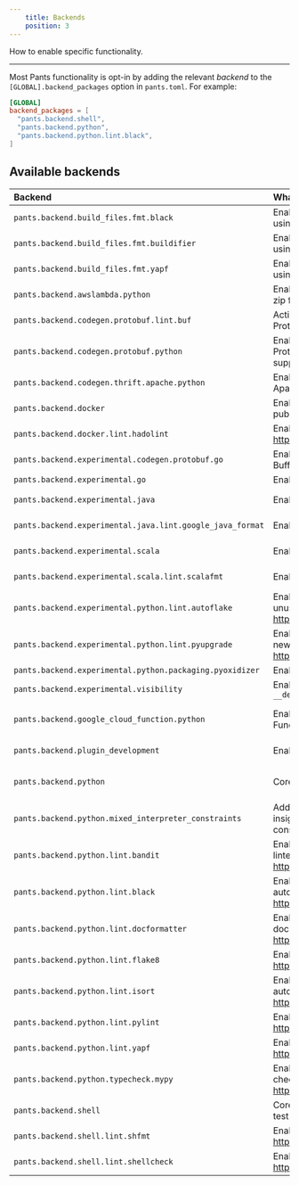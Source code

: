 ```yaml
---
    title: Backends
    position: 3
---
```


How to enable specific functionality.

---

Most Pants functionality is opt-in by adding the relevant _backend_ to the `[GLOBAL].backend_packages` option in `pants.toml`. For example:

```toml pants.toml
[GLOBAL]
backend_packages = [
  "pants.backend.shell",
  "pants.backend.python",
  "pants.backend.python.lint.black",
]
```

Available backends
------------------

| Backend                                                   | What it does                                                                                       | Docs                                                              |
|:----------------------------------------------------------|:---------------------------------------------------------------------------------------------------|:------------------------------------------------------------------|
| `pants.backend.build_files.fmt.black`                     | Enables autoformatting `BUILD` files using `black`.                                                |                                                                   |
| `pants.backend.build_files.fmt.buildifier`                | Enables autoformatting `BUILD` files using `buildifier`.                                           |                                                                   |
| `pants.backend.build_files.fmt.yapf`                      | Enables autoformatting `BUILD` files using `yapf`.                                                 |                                                                   |
| `pants.backend.awslambda.python`                          | Enables generating an AWS Lambda zip file from Python code.                                        | [AWS Lambda](doc:awslambda-python)                                |
| `pants.backend.codegen.protobuf.lint.buf`                 | Activate the Buf formatter and linter for Protocol Buffers.                                        | [Protobuf](doc:protobuf-python)                                   |
| `pants.backend.codegen.protobuf.python`                   | Enables generating Python from Protocol Buffers. Includes gRPC support.                            | [Protobuf and gRPC](doc:protobuf-python)                          |
| `pants.backend.codegen.thrift.apache.python`              | Enables generating Python from Apache Thrift.                                                      | [Thrift](doc:thrift-python)                                       |
| `pants.backend.docker`                                    | Enables building, running, and publishing Docker images.                                           | [Docker overview](doc:docker)                                     |
| `pants.backend.docker.lint.hadolint`                      | Enables Hadolint, a Docker linter: <https://github.com/hadolint/hadolint>                          | [Docker overview](doc:docker)                                     |
| `pants.backend.experimental.codegen.protobuf.go`          | Enables generating Go from Protocol Buffers.                                                       |                                                                   |
| `pants.backend.experimental.go`                           | Enables Go support.                                                                                | [Go overview](doc:go)                                             |
| `pants.backend.experimental.java`                         | Enables core Java support.                                                                         | [Java & Scala overview](doc:jvm-overview)                         |
| `pants.backend.experimental.java.lint.google_java_format` | Enables Google Java Format.                                                                        | [Java & Scala overview](doc:jvm-overview)                         |
| `pants.backend.experimental.scala`                        | Enables core Scala support.                                                                        | [Java & Scala overview](doc:jvm-overview)                         |
| `pants.backend.experimental.scala.lint.scalafmt`          | Enables the Scalafmt formatter.                                                                    | [Java & Scala overview](doc:jvm-overview)                         |
| `pants.backend.experimental.python.lint.autoflake`        | Enables Autoflake, which removes unused Python imports: <https://pypi.org/project/autoflake/>      | [Linters and formatters](doc:python-linters-and-formatters)       |
| `pants.backend.experimental.python.lint.pyupgrade`        | Enables Pyupgrade, which upgrades to new Python syntax: <https://pypi.org/project/pyupgrade/>      | [Linters and formatters](doc:python-linters-and-formatters)       |
| `pants.backend.experimental.python.packaging.pyoxidizer`  | Enables `pyoxidizer_binary` target.                                                                | [PyOxidizer](doc:pyoxidizer)                                      |
| `pants.backend.experimental.visibility`                   | Enables `__dependencies_rules__` and `__dependents_rules__`                                        | [Visibility](doc:targets#visibility)                              |
| `pants.backend.google_cloud_function.python`              | Enables generating a Google Cloud Function from Python code.                                       | [Google Cloud Function](doc:google-cloud-function-python)         |
| `pants.backend.plugin_development`                        | Enables `pants_requirements` target.                                                               | [Plugins overview](doc:plugins-overview)                          |
| `pants.backend.python`                                    | Core Python support.                                                                               | [Enabling Python support](doc:python-backend)                     |
| `pants.backend.python.mixed_interpreter_constraints`      | Adds the `py-constraints` goal for insights on Python interpreter constraints.                     | [Interpreter compatibility](doc:python-interpreter-compatibility) |
| `pants.backend.python.lint.bandit`                        | Enables Bandit, the Python security linter: <https://bandit.readthedocs.io/en/latest/>.            | [Linters and formatters](doc:python-linters-and-formatters)       |
| `pants.backend.python.lint.black`                         | Enables Black, the Python autoformatter: <https://black.readthedocs.io/en/stable/>.                | [Linters and formatters](doc:python-linters-and-formatters)       |
| `pants.backend.python.lint.docformatter`                  | Enables Docformatter, the Python docstring autoformatter: <https://github.com/myint/docformatter>. | [Linters and formatters](doc:python-linters-and-formatters)       |
| `pants.backend.python.lint.flake8`                        | Enables Flake8, the Python linter: <https://flake8.pycqa.org/en/latest/>.                          | [Linters and formatters](doc:python-linters-and-formatters)       |
| `pants.backend.python.lint.isort`                         | Enables isort, the Python import autoformatter: <https://timothycrosley.github.io/isort/>.         | [Linters and formatters](doc:python-linters-and-formatters)       |
| `pants.backend.python.lint.pylint`                        | Enables Pylint, the Python linter: <https://www.pylint.org>                                        | [Linters and formatters](doc:python-linters-and-formatters)       |
| `pants.backend.python.lint.yapf`                          | Enables Yapf, the Python formatter: <https://pypi.org/project/yapf/>                               | [Linters and formatters](doc:python-linters-and-formatters)       |
| `pants.backend.python.typecheck.mypy`                     | Enables MyPy, the Python type checker: <https://mypy.readthedocs.io/en/stable/>.                   | [typecheck](doc:python-typecheck-goal)                            |
| `pants.backend.shell`                                     | Core Shell support, including shUnit2 test runner.                                                 | [Shell overview](doc:shell)                                       |
| `pants.backend.shell.lint.shfmt`                          | Enables shfmt, a Shell autoformatter: <https://github.com/mvdan/sh>.                               | [Shell overview](doc:shell)                                       |
| `pants.backend.shell.lint.shellcheck`                     | Enables Shellcheck, a Shell linter: <https://www.shellcheck.net/>.                                 | [Shell overview](doc:shell)                                       |